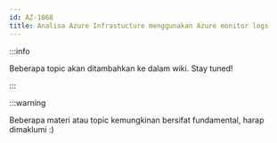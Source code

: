 ```yaml
---
id: AZ-1068
title: Analisa Azure Infrastucture menggunakan Azure monitor logs
---
```


:::info

Beberapa topic akan ditambahkan ke dalam wiki. Stay tuned!

:::

:::warning

Beberapa materi atau topic kemungkinan bersifat fundamental, harap dimaklumi :)
